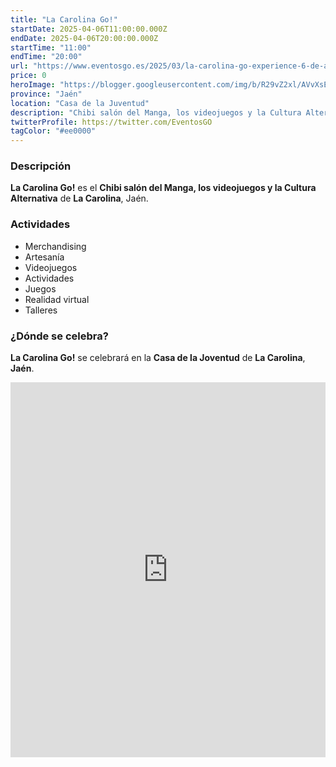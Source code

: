 ```yaml
---
title: "La Carolina Go!"
startDate: 2025-04-06T11:00:00.000Z
endDate: 2025-04-06T20:00:00.000Z
startTime: "11:00"
endTime: "20:00"
url: "https://www.eventosgo.es/2025/03/la-carolina-go-experience-6-de-abril.html"
price: 0
heroImage: "https://blogger.googleusercontent.com/img/b/R29vZ2xl/AVvXsEgFiGWmuS9Tlcwq1aQerWK2efTh-Q_zuv6-0TE7MKYcvQDypJ5zqSPmXZToSYu5xF75ZYSQjn6WveY1ICIalVR9iH21pTDPORkni78qoQTB0m1L2sP5LX55yOKeVmxOzg9UBmdjZr6yVrB2s5T7D5ejCtZBzLs_6BqvUi0SAhcd1usqJzAPrpAWIm1mjjKA/s600/poster%20experience.jpg"
province: "Jaén"
location: "Casa de la Juventud"
description: "Chibi salón del Manga, los videojuegos y la Cultura Alternativa de La Carolina"
twitterProfile: https://twitter.com/EventosGO
tagColor: "#ee0000"
---
```


### Descripción

**La Carolina Go!** es el **Chibi salón del Manga, los videojuegos y la Cultura Alternativa** de **La Carolina**, Jaén.

### Actividades

+ Merchandising
+ Artesanía
+ Videojuegos
+ Actividades
+ Juegos
+ Realidad virtual
+ Talleres

### ¿Dónde se celebra?

**La Carolina Go!** se celebrará en la **Casa de la Joventud** de **La Carolina**, **Jaén**.
<iframe src="https://www.google.com/maps/embed?pb=!1m18!1m12!1m3!1d14078.255484909982!2d-3.629926312841817!3d38.27656350000002!2m3!1f0!2f0!3f0!3m2!1i1024!2i768!4f13.1!3m3!1m2!1s0xd6ea291f0e3c3e7%3A0x8e3d9a23b5e3c4e5!2sCasa%20de%20la%20Juventud!5e1!3m2!1ses!2ses!4v1742839995267!5m2!1ses!2ses" width="100%" height="600" style="border:0;" allowfullscreen="" loading="lazy" referrerpolicy="no-referrer-when-downgrade"></iframe>
